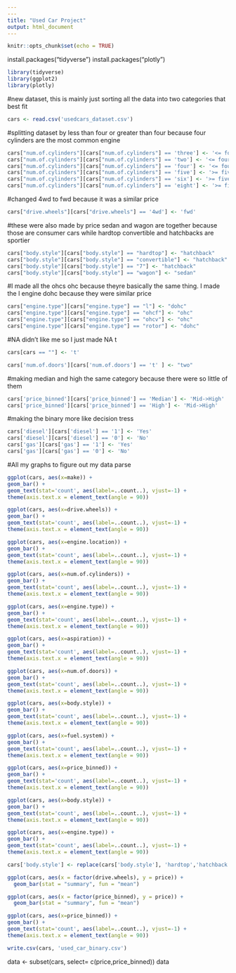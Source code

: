 ```yaml
---
---
title: "Used Car Project"
output: html_document
---
```


```r
knitr::opts_chunk$set(echo = TRUE)
```

install.packages("tidyverse")
install.packages("plotly")

```r
library(tidyverse)
library(ggplot2)
library(plotly)
```

#new dataset, this is mainly just sorting all the data into two categories that best fit
```r
cars <- read.csv('usedcars_dataset.csv')
```
#splitting dataset by less than four or greater than four because four cylinders are the most common engine
```r
cars["num.of.cylinders"][cars["num.of.cylinders"] == 'three'] <- '<= four'
cars["num.of.cylinders"][cars["num.of.cylinders"] == 'two'] <- '<= four'
cars["num.of.cylinders"][cars["num.of.cylinders"] == 'four'] <- '<= four'
cars["num.of.cylinders"][cars["num.of.cylinders"] == 'five'] <- '>= five'
cars["num.of.cylinders"][cars["num.of.cylinders"] == 'six'] <- '>= five'
cars["num.of.cylinders"][cars["num.of.cylinders"] == 'eight'] <- '>= five'
```
#changed 4wd to fwd because it was a similar price 
```r
cars["drive.wheels"][cars["drive.wheels"] == '4wd'] <- 'fwd'
```
#these were also made by price sedan and wagon are together because those are consumer cars while hardtop convertible and hatchbacks are sportier
```r
cars["body.style"][cars["body.style"] == "hardtop"] <- "hatchback"
cars["body.style"][cars["body.style"] == "convertible"] <- "hatchback"
cars["body.style"][cars["body.style"] == "7"] <- "hatchback"
cars["body.style"][cars["body.style"] == "wagon"] <- "sedan"
```
#I made all the ohcs ohc because theyre basically the same thing. I made the l engine dohc because they were similar price
```r
cars["engine.type"][cars["engine.type"] == "l"] <- "dohc"
cars["engine.type"][cars["engine.type"] == "ohcf"] <- "ohc"
cars["engine.type"][cars["engine.type"] == "ohcv"] <- "ohc"
cars["engine.type"][cars["engine.type"] == "rotor"] <- "dohc"
```
#NA didn't like me so I just made NA t
```r
cars[cars == ""] <- 't'
```
```r
cars['num.of.doors'][cars['num.of.doors'] == 't' ] <- "two"
```
#making median and high the same category because there were so little of them
```r
cars['price_binned'][cars['price_binned'] == 'Median'] <- 'Mid->High'
cars['price_binned'][cars['price_binned'] == 'High'] <- 'Mid->High'
```
#making the binary more like decision tress
```r
cars['diesel'][cars['diesel'] == '1'] <- 'Yes'
cars['diesel'][cars['diesel'] == '0'] <- 'No'
cars['gas'][cars['gas'] == '1'] <- 'Yes'
cars['gas'][cars['gas'] == '0'] <- 'No'
```

#All my graphs to figure out my data parse
```r
ggplot(cars, aes(x=make)) +
geom_bar() +
geom_text(stat='count', aes(label=..count..), vjust=-1) +
theme(axis.text.x = element_text(angle = 90))
```
```r
ggplot(cars, aes(x=drive.wheels)) +
geom_bar() +
geom_text(stat='count', aes(label=..count..), vjust=-1) +
theme(axis.text.x = element_text(angle = 90))
```


```r
ggplot(cars, aes(x=engine.location)) +
geom_bar() +
geom_text(stat='count', aes(label=..count..), vjust=-1) +
theme(axis.text.x = element_text(angle = 90))
```


```r
ggplot(cars, aes(x=num.of.cylinders)) +
geom_bar() +
geom_text(stat='count', aes(label=..count..), vjust=-1) +
theme(axis.text.x = element_text(angle = 90))
```

```r
ggplot(cars, aes(x=engine.type)) +
geom_bar() +
geom_text(stat='count', aes(label=..count..), vjust=-1) +
theme(axis.text.x = element_text(angle = 90))
```

```r
ggplot(cars, aes(x=aspiration)) +
geom_bar() +
geom_text(stat='count', aes(label=..count..), vjust=-1) +
theme(axis.text.x = element_text(angle = 90))
```

```r
ggplot(cars, aes(x=num.of.doors)) +
geom_bar() +
geom_text(stat='count', aes(label=..count..), vjust=-1) +
theme(axis.text.x = element_text(angle = 90))
```

```r
ggplot(cars, aes(x=body.style)) +
geom_bar() +
geom_text(stat='count', aes(label=..count..), vjust=-1) +
theme(axis.text.x = element_text(angle = 90))
```

```r
ggplot(cars, aes(x=fuel.system)) +
geom_bar() +
geom_text(stat='count', aes(label=..count..), vjust=-1) +
theme(axis.text.x = element_text(angle = 90))
```

```r
ggplot(cars, aes(x=price_binned)) +
geom_bar() +
geom_text(stat='count', aes(label=..count..), vjust=-1) +
theme(axis.text.x = element_text(angle = 90))
```


```r
ggplot(cars, aes(x=body.style)) +
geom_bar() +
geom_text(stat='count', aes(label=..count..), vjust=-1) +
theme(axis.text.x = element_text(angle = 90))
```

```r
ggplot(cars, aes(x=engine.type)) +
geom_bar() +
geom_text(stat='count', aes(label=..count..), vjust=-1) +
theme(axis.text.x = element_text(angle = 90))
```

```r
cars['body.style'] <- replace(cars['body.style'], 'hardtop','hatchback')


```
```r

ggplot(cars, aes(x = factor(drive.wheels), y = price)) + 
  geom_bar(stat = "summary", fun = "mean")

``` 

```r
ggplot(cars, aes(x = factor(price_binned), y = price)) + 
  geom_bar(stat = "summary", fun = "mean")
```  

```r
ggplot(cars, aes(x=price_binned)) +
geom_bar() +
geom_text(stat='count', aes(label=..count..), vjust=-1) +
theme(axis.text.x = element_text(angle = 90))
```
```r
write.csv(cars, 'used_car_binary.csv')
```

data <- subset(cars, select= c(price,price_binned))
data
